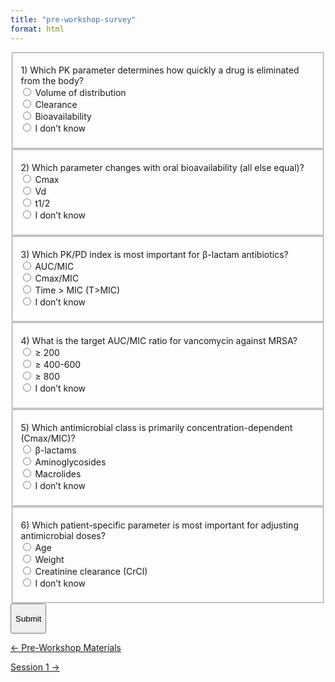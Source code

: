```yaml
---
title: "pre-workshop-survey"
format: html
---
```


<form id="quiz-form">

<fieldset data-qid="q1" data-answer="Clearance">

<legend>1) Which PK parameter determines how quickly a drug is eliminated from the body?</legend>
<label><input type="radio" name="q1" value="Volume" required> Volume of distribution</label><br>
<label><input type="radio" name="q1" value="Clearance"> Clearance</label><br>
<label><input type="radio" name="q1" value="Bioavailability"> Bioavailability</label><br>
<label><input type="radio" name="q1" value="idk"> I don't know</label>

<p class="feedback" aria-live="polite">

</p>

</fieldset>

<fieldset data-qid="q2" data-answer="Cmax">

<legend>2) Which parameter changes with oral bioavailability (all else equal)?</legend>
<label><input type="radio" name="q2" value="Cmax" required> Cmax</label><br>
<label><input type="radio" name="q2" value="Vd"> Vd</label><br>
<label><input type="radio" name="q2" value="t1/2"> t1/2</label><br>
<label><input type="radio" name="q2" value="idk"> I don't know</label>

<p class="feedback" aria-live="polite">

</p>

</fieldset>

<fieldset data-qid="q3" data-answer="T>MIC">

<legend>3) Which PK/PD index is most important for β-lactam antibiotics?</legend>
<label><input type="radio" name="q3" value="AUC/MIC" required> AUC/MIC</label><br>
<label><input type="radio" name="q3" value="Cmax/MIC"> Cmax/MIC</label><br>
<label><input type="radio" name="q3" value="T>MIC"> Time > MIC (T>MIC)</label><br>
<label><input type="radio" name="q3" value="idk"> I don't know</label>

<p class="feedback" aria-live="polite">

</p>

</fieldset>

<fieldset data-qid="q4" data-answer="400-600">

<legend>4) What is the target AUC/MIC ratio for vancomycin against MRSA?</legend>
<label><input type="radio" name="q4" value="200" required> ≥ 200</label><br>
<label><input type="radio" name="q4" value="400-600"> ≥ 400-600</label><br>
<label><input type="radio" name="q4" value="800"> ≥ 800</label><br>
<label><input type="radio" name="q4" value="idk"> I don't know</label>

<p class="feedback" aria-live="polite">

</p>

</fieldset>

<fieldset data-qid="q5" data-answer="Aminoglycosides">

<legend>5) Which antimicrobial class is primarily concentration-dependent (Cmax/MIC)?</legend>
<label><input type="radio" name="q5" value="Beta-lactams" required> β-lactams</label><br>
<label><input type="radio" name="q5" value="Aminoglycosides"> Aminoglycosides</label><br>
<label><input type="radio" name="q5" value="Macrolides"> Macrolides</label><br>
<label><input type="radio" name="q5" value="idk"> I don't know</label>

<p class="feedback" aria-live="polite">

</p>

</fieldset>

<fieldset data-qid="q6" data-answer="CrCl">

<legend>6) Which patient-specific parameter is most important for adjusting antimicrobial doses?</legend>
<label><input type="radio" name="q6" value="Age" required> Age</label><br>
<label><input type="radio" name="q6" value="Weight"> Weight</label><br>
<label><input type="radio" name="q6" value="CrCl"> Creatinine clearance (CrCl)</label><br>
<label><input type="radio" name="q6" value="idk"> I don't know</label>

<p class="feedback" aria-live="polite">

</p>

</fieldset>

<button type="submit">

Submit

</button>

</form>

<p id="quiz-status" style="margin-top: 10px; font-weight: bold;"></p>

```{=html}
<script>
// Configuration injected during build time
const SUPABASE_URL = "${SUPABASE_URL}";
const SUPABASE_ANON_KEY = "${SUPABASE_ANON_KEY}"; // safe with insert-only policy
const QUIZ_ID = "pk_quiz_v1";

// --- Add this helper to generate/store a unique, anonymous id ---
function getAnonUserId() {
  const localKey = "pk_quiz_user_id";
  let uuid = localStorage.getItem(localKey);
  if (!uuid) {
    uuid = ([1e7]+-1e3+-4e3+-8e3+-1e11)
      .replace(/[018]/g, c =>
        (c ^ crypto.getRandomValues(new Uint8Array(1))[0] & 15 >> c / 4).toString(16)
      );
    localStorage.setItem(localKey, uuid);
  }
  return uuid;
}

// instant feedback per question (optional)
document.querySelectorAll("fieldset").forEach(fs => {
  fs.addEventListener("change", () => {
    const correct = fs.dataset.answer;
    const chosen = new FormData(document.getElementById("quiz-form")).get(fs.getAttribute("data-qid"));
    const fb = fs.querySelector(".feedback");
    if (!chosen) return;
    //fb.textContent = chosen === correct ? "✅ Correct" : "❌ Try again";
  });
});

document.getElementById("quiz-form").addEventListener("submit", async (e) => {
  e.preventDefault();
  const form = e.target;

  // gather answers & compute accuracy
  const fieldsets = [...form.querySelectorAll("fieldset[data-qid]")];
  const details = {};
  let totalCorrect = 0;

  fieldsets.forEach(fs => {
    const qid = fs.dataset.qid;
    const correct = fs.dataset.answer;
    const chosen = new FormData(form).get(qid);
    const isCorrect = chosen === correct;
    details[qid] = { chosen, correct, isCorrect };
    if (isCorrect) totalCorrect++;
  });

  const totalQuestions = fieldsets.length;
  const percent = Math.round((totalCorrect / totalQuestions) * 10000) / 100; // 2 decimals

  // --- Use the anonymized, persistent user id ---
  const user_id = getAnonUserId();

  // POST to Supabase REST
  const payload = {
    quiz_id: QUIZ_ID,
    user_id: user_id, // anonymized & unique per user
    total_questions: totalQuestions,
    total_correct: totalCorrect,
    percent: percent,
    details: {
      ...details,
      meta: {
        ua: navigator.userAgent,
        tz: Intl.DateTimeFormat().resolvedOptions().timeZone
      }
    }
  };

  const res = await fetch(`${SUPABASE_URL}/rest/v1/quiz_responses`, {
    method: "POST",
    headers: {
      "apikey": SUPABASE_ANON_KEY,
      "Authorization": `Bearer ${SUPABASE_ANON_KEY}`,
      "Content-Type": "application/json",
      "Prefer": "return=representation"
    },
    body: JSON.stringify(payload)
  });

  const status = document.getElementById("quiz-status");
  if (res.ok) {
    status.textContent = `✅ Recorded. Score: ${totalCorrect}/${totalQuestions} (${percent}%)`;
    form.reset();
    // optional: disable after submit to avoid double-posts
    [...form.elements].forEach(el => el.disabled = true);
  } else {
    status.textContent = "❌ Failed to record. Please try again.";
  }
});
</script>
```

::::: {.d-flex .justify-content-between .border-top .pt-4 .mt-4}
<div>

[← Pre-Workshop Materials](../pre-workshop-materials.qmd){.btn .btn-outline-primary}

</div>

<div>

[Session 1 →](../sessions/session_01/index.qmd){.btn .btn-outline-primary}

</div>
:::::

